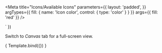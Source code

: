 
<Meta title="Icons/Available Icons" parameters={{
  layout: 'padded',
}} argTypes={{
  fill: {
    name: 'Icon color',
    control: { type: 'color' }
  }
}} args={{ fill: 'red' }} />

  <cvi-ng-storybook-icon-cards>
    <cvi-ng-storybook-icon-card *ngFor="let name of icons" [label]="name" [ngStyle]="{ 'fill': fill }">
      <cvi-ng-icon [name]="name"></cvi-ng-icon>
    </cvi-ng-storybook-icon-card>
  </cvi-ng-storybook-icon-cards>
` })

Switch to *Canvas* tab for a full-screen view.

<Story name="All icons" height="540px">
  { Template.bind({}) }
</Story>
